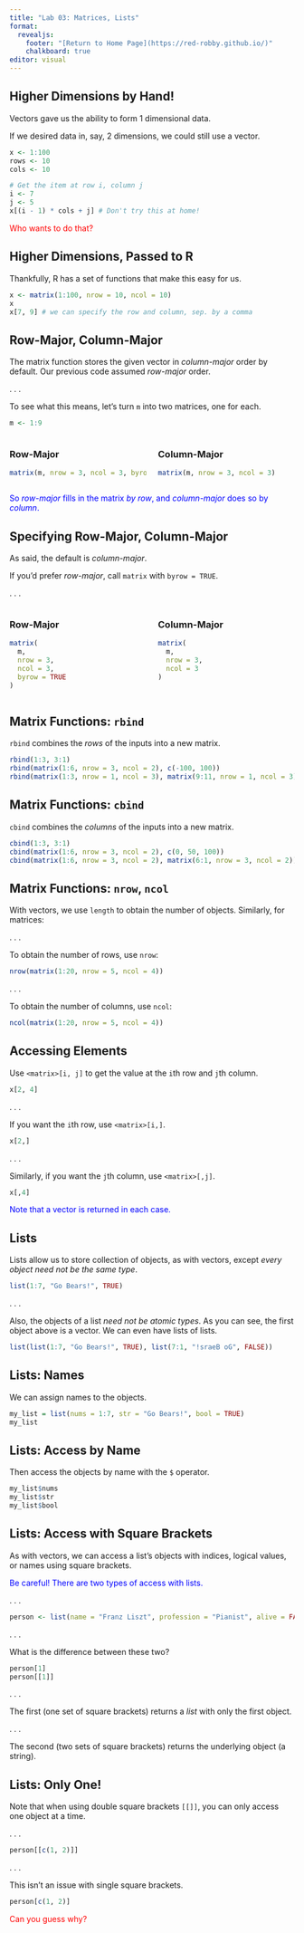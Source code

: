 ```yaml
---
title: "Lab 03: Matrices, Lists"
format: 
  revealjs:
    footer: "[Return to Home Page](https://red-robby.github.io/)"
    chalkboard: true
editor: visual
---
```


## Higher Dimensions by Hand!

Vectors gave us the ability to form 1 dimensional data. 

If we desired data in, say, 2 dimensions, we could still use a vector.

```r
x <- 1:100
rows <- 10
cols <- 10

# Get the item at row i, column j
i <- 7
j <- 5
x[(i - 1) * cols + j] # Don't try this at home!
```
::: {.fragment .fade-right}
::: {style="color: red;"}
Who wants to do that?
:::
:::

## Higher Dimensions, Passed to R

Thankfully, R has a set of functions that make this easy for us. 

```r
x <- matrix(1:100, nrow = 10, ncol = 10)
x
x[7, 9] # we can specify the row and column, sep. by a comma
```

## Row-Major, Column-Major

The matrix function stores the given vector in _column-major_ order by default. 
Our previous code assumed _row-major_ order. 

. . .

To see what this means, let's turn ``m`` into two matrices, one for each.

```r
m <- 1:9
```

::: columns

::: {.column  width="50%"}

### Row-Major

```r
matrix(m, nrow = 3, ncol = 3, byrow = TRUE)
```
:::

::: {.column  width="50%"}
### Column-Major

```r
matrix(m, nrow = 3, ncol = 3)
```

:::

:::

::: {.fragment .fade-up}
::: {style="color: blue;"}
So _row-major_ fills in the matrix _by row_, and _column-major_ does so by _column_.
:::
:::

## Specifying Row-Major, Column-Major

As said, the default is _column-major_. 

If you'd prefer _row-major_, call ``matrix`` with ``byrow = TRUE``.

. . .

::: columns

::: {.column  width="50%"}

### Row-Major

```r
matrix(
  m, 
  nrow = 3, 
  ncol = 3, 
  byrow = TRUE
)
```
:::

::: {.column  width="50%"}
### Column-Major

```r
matrix(
  m, 
  nrow = 3, 
  ncol = 3
)
```

:::

:::

## Matrix Functions: ``rbind``

``rbind`` combines the _rows_ of the inputs into a new matrix. 

```r
rbind(1:3, 3:1)
rbind(matrix(1:6, nrow = 3, ncol = 2), c(-100, 100))
rbind(matrix(1:3, nrow = 1, ncol = 3), matrix(9:11, nrow = 1, ncol = 3))
```

## Matrix Functions: ``cbind``

``cbind`` combines the _columns_ of the inputs into a new matrix. 

```r
cbind(1:3, 3:1)
cbind(matrix(1:6, nrow = 3, ncol = 2), c(0, 50, 100))
cbind(matrix(1:6, nrow = 3, ncol = 2), matrix(6:1, nrow = 3, ncol = 2))
```

## Matrix Functions: ``nrow``, ``ncol``

With vectors, we use ``length`` to obtain the number of objects. Similarly, for matrices:

. . .

To obtain the number of rows, use ``nrow``:

```r
nrow(matrix(1:20, nrow = 5, ncol = 4))
```
. . .

To obtain the number of columns, use ``ncol``:

```r
ncol(matrix(1:20, nrow = 5, ncol = 4))
```

## Accessing Elements

Use ``<matrix>[i, j]`` to get the value at the ``i``th row and ``j``th column.

```r
x[2, 4]
```

. . .

If you want the ``i``th row, use ``<matrix>[i,]``.

```r
x[2,]
```

. . .

Similarly, if you want the ``j``th column, use ``<matrix>[,j]``.
```r
x[,4]
```

::: {.fragment .fade-right}
::: {style="color: blue;"}
Note that a vector is returned in each case.
:::
:::

## Lists

Lists allow us to store collection of objects, as with vectors, except _every object_
_need not be the same type_. 

```r
list(1:7, "Go Bears!", TRUE)
```

. . .

Also, the objects of a list _need not be atomic types_. As you can see, 
the first object above is a vector. We can even have lists of lists.

```r
list(list(1:7, "Go Bears!", TRUE), list(7:1, "!sraeB oG", FALSE))
```


## Lists: Names

We can assign names to the objects. 

```r
my_list = list(nums = 1:7, str = "Go Bears!", bool = TRUE)
my_list
```

## Lists: Access by Name

Then access the objects by name with the ``$`` operator.

```r
my_list$nums
my_list$str
my_list$bool
```

## Lists: Access with Square Brackets

As with vectors, we can access a list's objects with indices, logical values, 
or names using square brackets.

::: {.fragment .fade-right}
::: {style="color: blue;"}
Be careful! There are two types of access with lists.
:::
:::

. . .

```r
person <- list(name = "Franz Liszt", profession = "Pianist", alive = FALSE)
```

. . .

What is the difference between these two?   

```r
person[1]
person[[1]]
```

. . .

The first (one set of square brackets) returns a _list_ with only the first object.

. . .

The second (two sets of square brackets) returns the underlying object (a string).

## Lists: Only One!

Note that when using double square brackets ``[[]]``, you can only access one 
object at a time. 

. . .

```r
person[[c(1, 2)]]
```

. . .

This isn't an issue with single square brackets.

```r
person[c(1, 2)]
```

::: {.fragment .fade-up}
::: {style="color: red"}
Can you guess why?
:::
:::